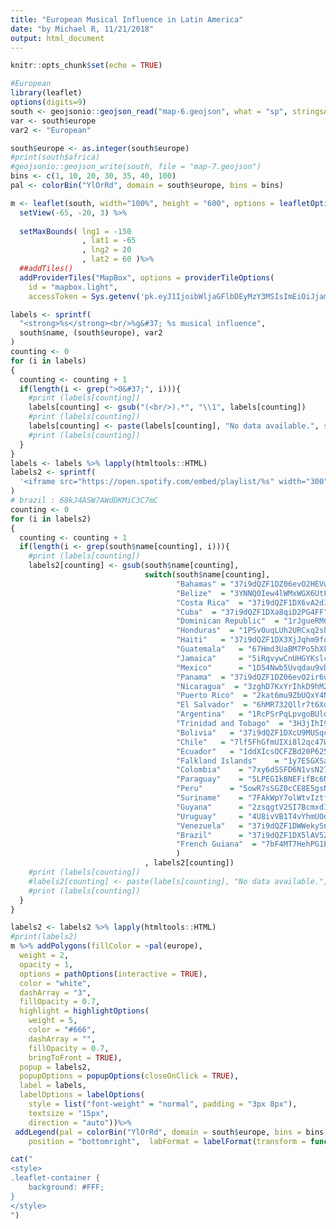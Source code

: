 ```yaml
---
title: "European Musical Influence in Latin America"
date: "by Michael R, 11/21/2018"
output: html_document
---
```


```r
knitr::opts_chunk$set(echo = TRUE)
```

```r
#European
library(leaflet)
options(digits=9)
south <- geojsonio::geojson_read("map-6.geojson", what = "sp", stringsAsFactors = FALSE)
var <- south$europe
var2 <- "European"

south$europe <- as.integer(south$europe)
#print(south$africa)
#geojsonio::geojson_write(south, file = "map-7.geojson")
bins <- c(1, 10, 20, 30, 35, 40, 100)
pal <- colorBin("YlOrRd", domain = south$europe, bins = bins)

m <- leaflet(south, width="100%", height = "600", options = leafletOptions(minZoom = 2, maxZoom = 5)) %>%
  setView(-65, -20, 3) %>%
  
  setMaxBounds( lng1 = -150
                , lat1 = -65
                , lng2 = 20
                , lat2 = 60 )%>%
  ##addTiles()
  addProviderTiles("MapBox", options = providerTileOptions(
    id = "mapbox.light",
    accessToken = Sys.getenv('pk.eyJ1IjoibWljaGFlbDEyMzY3MSIsImEiOiJjam56MjBlZXAwNDQyM2ttenVybW44cWFiIn0.l4JYw43bI6Ss1NJlJ-8Kdw')))

labels <- sprintf(
  "<strong>%s</strong><br/>%g&#37; %s musical influence",
  south$name, (south$europe), var2
)
counting <- 0
for (i in labels)
{
  counting <- counting + 1
  if(length(i <- grep(">0&#37;", i))){
    #print (labels[counting])
    labels[counting] <- gsub("(<br/>).*", "\\1", labels[counting])
    #print (labels[counting])
    labels[counting] <- paste(labels[counting], "No data available.", sep = "")
    #print (labels[counting])
  }
}
labels <- labels %>% lapply(htmltools::HTML)
labels2 <- sprintf(
  '<iframe src="https://open.spotify.com/embed/playlist/%s" width="300" height="240" frameborder="0" allowtransparency="true" allow="encrypted-media"></iframe>', south$name
)
# brazil : 68kJ4ASW7AWdDKMiC3C7mC
counting <- 0
for (i in labels2)
{
  counting <- counting + 1
  if(length(i <- grep(south$name[counting], i))){
    #print (labels[counting])
    labels2[counting] <- gsub(south$name[counting],
                              switch(south$name[counting],
                                     "Bahamas" = "37i9dQZF1DZ06evO2HEVwI",             
                                     "Belize"  = "3YNNQ0Iew4lWMxWGX6UtFj",              
                                     "Costa Rica"  = "37i9dQZF1DX6vA2dIuojVg",          
                                     "Cuba"  = "37i9dQZF1DXa8qiD2PG4FF",                
                                     "Dominican Republic"  = "1rJgueRMCIN6a501E6ydpJ",
                                     "Honduras"  = "1PSvOuqLUh2URCxq2shiNB",           
                                     "Haiti"   = "37i9dQZF1DX3XjJqhm9fqD",             
                                     "Guatemala"   = "67Hmd3UaBM7Po5hXkl1JoS",         
                                     "Jamaica"     = "5iRqvywCnUHGYKslcohxj4",         
                                     "Mexico"      = "1D54Nwb5Uvqdau9vDzsVco",        
                                     "Panama"  = "37i9dQZF1DZ06evO2ir6uw",
                                     "Nicaragua"  = "3zghD7KxYrIhkD9hM2o6zY",
                                     "Puerto Rico"  = "2kat6mu9ZbUQxY4N1knxKJ",
                                     "El Salvador"  = "6hMR732Qllr7t6Xo7x5J5D",
                                     "Argentina"   = "1RcPSrPqLpvgoBUldrLJAp",        
                                     "Trinidad and Tobago"  = "3H3jIhI9iY1RpAKvd1F11q",
                                     "Bolivia"   = "37i9dQZF1DXcU9MUSqc5Ok",           
                                     "Chile"   = "7lf5FhGfmUIXi8l2qc47WB",             
                                     "Ecuador"   = "1ddXIcsOCFZBd20P625L7o",           
                                     "Falkland Islands"    = "1y7E5GXSac77FzesM2ASjx",
                                     "Colombia"    = "7xy6dSSFD6N1vsN2774RvJ",         
                                     "Paraguay"    = "5LPEGIkBNEFifBc6NZhkXv",         
                                     "Peru"      = "5owR7sSGZ0cCE8E5gsNW8x",           
                                     "Suriname"    = "7FAkWpY7olWtvIztfBpTz2",         
                                     "Guyana"      = "2zsqgtV2SI7BcmxdI9R5IT",        
                                     "Uruguay"     = "4U8ivVB1T4vYhmUOduvrXW",         
                                     "Venezuela"   = "37i9dQZF1DWWekySnB4xpt",         
                                     "Brazil"      = "37i9dQZF1DX5lAV5ZGu9ik",         
                                     "French Guiana"  = "7bF4MT7HehPG1EfrRQykCT"
                                     )
                              , labels2[counting])
    #print (labels[counting])
    #labels2[counting] <- paste(labels[counting], "No data available.", sep = "")
    #print (labels[counting])
  }
}

labels2 <- labels2 %>% lapply(htmltools::HTML)
#print(labels2)
m %>% addPolygons(fillColor = ~pal(europe),
  weight = 2,
  opacity = 1,
  options = pathOptions(interactive = TRUE),
  color = "white",
  dashArray = "3",
  fillOpacity = 0.7,
  highlight = highlightOptions(
    weight = 5,
    color = "#666",
    dashArray = "",
    fillOpacity = 0.7,
    bringToFront = TRUE),
  popup = labels2,
  popupOptions = popupOptions(closeOnClick = TRUE),
  label = labels,
  labelOptions = labelOptions(
    style = list("font-weight" = "normal", padding = "3px 8px"),
    textsize = "15px",
    direction = "auto"))%>%
 addLegend(pal = colorBin("YlOrRd", domain = south$europe, bins = bins, reverse = TRUE), values = ~europe, opacity = 0.7, title = "Percentage European<br>Musical Influence",
    position = "bottomright",  labFormat = labelFormat(transform = function(x) sort(x, decreasing = TRUE)))
```
```r
cat("
<style>
.leaflet-container {
    background: #FFF;
}
</style>
")
```
